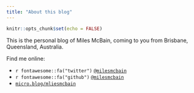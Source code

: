 ```yaml
---
title: "About this blog"
---
```


```r
knitr::opts_chunk$set(echo = FALSE)
```

This is the personal blog of Miles McBain, coming to you from Brisbane, Queensland, Australia.

Find me online:

  - `r fontawesome::fa("twitter")` [`@milesmcbain`](https://www.twitter.com/milesmcbain)
  - `r fontawesome::fa("github")` [`@milesmcbain`](https://www.github.com/milesmcbain)
  - [`micro.blog/mliesmcbain`](https://micro.blog/milesmcbain)